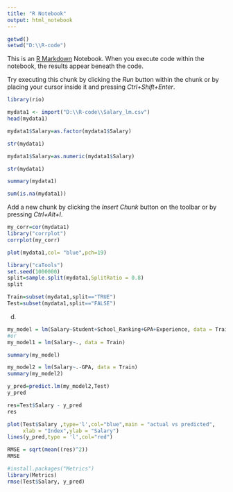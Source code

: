 ---
title: "R Notebook"
output: html_notebook
---
```{r}
getwd()
setwd("D:\\R-code")
```

This is an [R Markdown](http://rmarkdown.rstudio.com) Notebook. When you execute code within the notebook, the results appear beneath the code. 

Try executing this chunk by clicking the *Run* button within the chunk or by placing your cursor inside it and pressing *Ctrl+Shift+Enter*. 

```{r}
library(rio)

mydata1 <- import("D:\\R-code\\Salary_lm.csv")
head(mydata1)

```

```{r}
mydata1$Salary=as.factor(mydata1$Salary)

```

```{r}
str(mydata1)
```

```{r}
mydata1$Salary=as.numeric(mydata1$Salary)
```

```{r}
str(mydata1)
```

```{r}
summary(mydata1)
```


```{r}
sum(is.na(mydata1))
```

Add a new chunk by clicking the *Insert Chunk* button on the toolbar or by pressing *Ctrl+Alt+I*.
```{r}
my_corr=cor(mydata1)
library("corrplot")
corrplot(my_corr)
```


```{r}
plot(mydata1,col= "blue",pch=19)
```


```{r}
library("caTools")
set.seed(1000000)
split=sample.split(mydata1,SplitRatio = 0.8)
split

```


```{r}
Train=subset(mydata1,split=="TRUE")
Test=subset(mydata1,split=="FALSE")
```
d.
```{r}
my_model = lm(Salary~Student+School_Ranking+GPA+Experience, data = Train)
#or
my_model1 = lm(Salary~., data = Train)
```

```{r}
summary(my_model)

```
```{r}
my_model2 = lm(Salary~.-GPA, data = Train)
summary(my_model2)
```
```{r}
y_pred=predict.lm(my_model2,Test)
y_pred
```
```{r}
res=Test$Salary - y_pred
res
```
```{r}
plot(Test$Salary ,type='l',col="blue",main = "actual vs predicted",
     xlab = "Index",ylab = "Salary")
lines(y_pred,type = 'l',col="red")
```
```{r}
RMSE = sqrt(mean((res)^2))
RMSE
```
```{r}
#install.packages("Metrics")
library(Metrics)
rmse(Test$Salary, y_pred)
```

